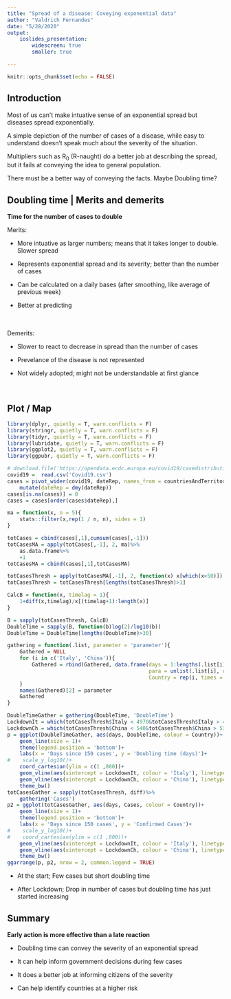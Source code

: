 ```yaml
---
title: "Spread of a disease: Coveying exponential data"
author: "Valdrich Fernandes"
date: "5/28/2020"
output:     
    ioslides_presentation:
        widescreen: true
        smaller: true

---
```


```r
knitr::opts_chunk$set(echo = FALSE)
```

## Introduction

Most of us can't make intuative sense of an exponential spread but diseases spread exponentially. 

A simple depiction of the number of cases of a disease, while easy to understand doesn't speak much about the severity of the situation. 

Multipliers such as R~0~ (R-naught) do a better job at describing the spread, but it fails at conveying the idea to general population.

There must be a better way of conveying the facts. Maybe Doubling time?

## Doubling time | Merits and demerits {.columns-2}

**Time for the number of cases to double**

Merits:

- More intuative as larger numbers; means that it takes longer to double. Slower spread

- Represents exponential spread and its severity; better than the number of cases

- Can be calculated on a daily bases (after smoothing, like average of previous week)

- Better at predicting

<br>
<br>
Demerits:

- Slower to react to decrease in spread than the number of cases

- Prevelance of the disease is not represented

- Not widely adopted; might not be understandable at first glance

<br>

## Plot / Map {.columns-2}
```r
library(dplyr, quietly = T, warn.conflicts = F)
library(stringr, quietly = T, warn.conflicts = F)
library(tidyr, quietly = T, warn.conflicts = F)
library(lubridate, quietly = T, warn.conflicts = F)
library(ggplot2, quietly = T, warn.conflicts = F)
library(ggpubr, quietly = T, warn.conflicts = F)

# download.file('https://opendata.ecdc.europa.eu/covid19/casedistribution/csv', 'Covid19.csv')
covid19 =  read.csv('Covid19.csv')
cases = pivot_wider(covid19, dateRep, names_from = countriesAndTerritories, values_from = cases)%>%
    mutate(dateRep = dmy(dateRep))
cases[is.na(cases)] = 0
cases = cases[order(cases$dateRep),]

ma = function(x, n = 5){
    stats::filter(x,rep(1 / n, n), sides = 1)
}

totCases = cbind(cases[,1],cumsum(cases[,-1]))
totCasesMA = apply(totCases[,-1], 2, ma)%>%
    as.data.frame%>%
    +1
totCasesMA = cbind(cases[,1],totCasesMA)

totCasesThresh = apply(totCasesMA[,-1], 2, function(x) x[which(x>50)])
totCasesThresh = totCasesThresh[lengths(totCasesThresh)>1]

CalcB = function(x, timelag = 1){
    1+diff(x,timelag)/x[(timelag+1):length(x)]
}

B = sapply(totCasesThresh, CalcB)
DoubleTime = sapply(B, function(b)log(2)/log10(b))
DoubleTime = DoubleTime[lengths(DoubleTime)>30]

gathering = function(.list, parameter = 'parameter'){
    Gathered = NULL
    for (i in c('Italy', 'China')){
        Gathered = rbind(Gathered, data.frame(days = 1:lengths(.list[i]),
                                              para = unlist(.list[i], use.names = F),
                                              Country = rep(i, times = lengths(.list[i]))))
    }
    names(Gathered)[2] = parameter
    Gathered
}

DoubleTimeGather = gathering(DoubleTime, 'DoubleTime')
LockdownIt = which(totCasesThresh$Italy < 4970&totCasesThresh$Italy > 4969)+14
LockdownCh = which(totCasesThresh$China < 540&totCasesThresh$China > 530)+14
p = ggplot(DoubleTimeGather, aes(days, DoubleTime, colour = Country))+
    geom_line(size = 1)+
    theme(legend.position = 'bottom')+ 
    labs(x = 'Days since 150 cases', y = 'Doubling time (days)')+
#    scale_y_log10()+
    coord_cartesian(ylim = c(1 ,800))+
    geom_vline(aes(xintercept = LockdownIt, colour = 'Italy'), linetype = 'dashed')+
    geom_vline(aes(xintercept = LockdownCh, colour = 'China'), linetype = 'dashed')+
    theme_bw()
totCasesGather = sapply(totCasesThresh, diff)%>%
    gathering('Cases')
p2 = ggplot(totCasesGather, aes(days, Cases, colour = Country))+
    geom_line(size = 1)+
    theme(legend.position = 'bottom')+ 
    labs(x = 'Days since 150 cases', y = 'Confirmed Cases')+
#    scale_y_log10()+
#    coord_cartesian(ylim = c(1 ,800))+
    geom_vline(aes(xintercept = LockdownIt, colour = 'Italy'), linetype = 'dashed')+
    geom_vline(aes(xintercept = LockdownCh, colour = 'China'), linetype = 'dashed')+
    theme_bw()
ggarrange(p, p2, nrow = 2, common.legend = TRUE)
```

- At the start; Few cases but short doubling time

- After Lockdown; Drop in number of cases but doubling time has just started increasing

## Summary {.bigger}

<div class = "centered">
**Early action is more effective than a late reaction**
</div>

- Doubling time can convey the severity of an exponential spread

- It can help inform government decisions during few cases

- It does a better job at informing citizens of the severity

- Can help identify countries at a higher risk